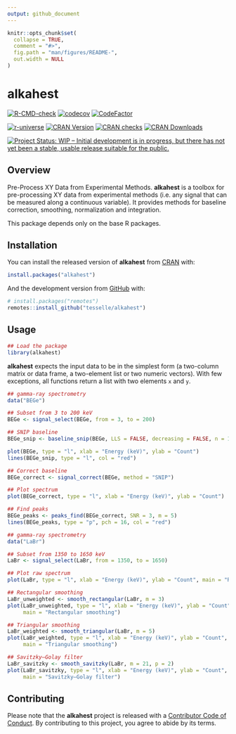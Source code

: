 ```yaml
---
output: github_document
---
```


<!-- README.md is generated from README.Rmd. Please edit that file -->

```r
knitr::opts_chunk$set(
  collapse = TRUE,
  comment = "#>",
  fig.path = "man/figures/README-",
  out.width = NULL
)
```

# alkahest

<!-- badges: start -->
[![R-CMD-check](https://github.com/tesselle/alkahest/workflows/R-CMD-check/badge.svg)](https://github.com/tesselle/alkahest/actions)
[![codecov](https://codecov.io/gh/tesselle/alkahest/branch/master/graph/badge.svg)](https://app.codecov.io/gh/tesselle/alkahest)
[![CodeFactor](https://www.codefactor.io/repository/github/tesselle/alkahest/badge/main)](https://www.codefactor.io/repository/github/tesselle/alkahest/overview/main)

[![r-universe](https://tesselle.r-universe.dev/badges/alkahest)](https://tesselle.r-universe.dev){.pkgdown-devel}
[![CRAN Version](http://www.r-pkg.org/badges/version/alkahest)](https://cran.r-project.org/package=alkahest){.pkgdown-release}
[![CRAN checks](https://cranchecks.info/badges/worst/alkahest)](https://cran.r-project.org/web/checks/check_results_alkahest.html){.pkgdown-release}
[![CRAN Downloads](http://cranlogs.r-pkg.org/badges/alkahest)](https://cran.r-project.org/package=alkahest){.pkgdown-release}

[![Project Status: WIP – Initial development is in progress, but there has not yet been a stable, usable release suitable for the public.](https://www.repostatus.org/badges/latest/wip.svg)](https://www.repostatus.org/#wip)
<!-- badges: end -->

## Overview

Pre-Process XY Data from Experimental Methods. **alkahest** is a toolbox for pre-processing XY data from experimental methods (i.e. any signal that can be measured along a continuous variable). It provides methods for baseline correction, smoothing, normalization and integration.

This package depends only on the base R packages.

## Installation

You can install the released version of **alkahest** from [CRAN](https://CRAN.R-project.org) with:

```r
install.packages("alkahest")
```

And the development version from [GitHub](https://github.com/) with:

```r
# install.packages("remotes")
remotes::install_github("tesselle/alkahest")
```

## Usage

```r
## Load the package
library(alkahest)
```

**alkahest** expects the input data to be in the simplest form (a two-column matrix or data frame, a two-element list or two numeric vectors). With few exceptions, all functions return a list with two elements `x` and `y`.

```r
## gamma-ray spectrometry
data("BEGe")

## Subset from 3 to 200 keV
BEGe <- signal_select(BEGe, from = 3, to = 200)

## SNIP baseline
BEGe_snip <- baseline_snip(BEGe, LLS = FALSE, decreasing = FALSE, n = 100)

plot(BEGe, type = "l", xlab = "Energy (keV)", ylab = "Count")
lines(BEGe_snip, type = "l", col = "red")
```

```r
## Correct baseline
BEGe_correct <- signal_correct(BEGe, method = "SNIP")

## Plot spectrum
plot(BEGe_correct, type = "l", xlab = "Energy (keV)", ylab = "Count")

## Find peaks
BEGe_peaks <- peaks_find(BEGe_correct, SNR = 3, m = 5)
lines(BEGe_peaks, type = "p", pch = 16, col = "red")
```

```r
## gamma-ray spectrometry
data("LaBr")

## Subset from 1350 to 1650 keV
LaBr <- signal_select(LaBr, from = 1350, to = 1650)

## Plot raw spectrum
plot(LaBr, type = "l", xlab = "Energy (keV)", ylab = "Count", main = "Raw data")

## Rectangular smoothing
LaBr_unweighted <- smooth_rectangular(LaBr, m = 3)
plot(LaBr_unweighted, type = "l", xlab = "Energy (keV)", ylab = "Count",
     main = "Rectangular smoothing") 

## Triangular smoothing
LaBr_weighted <- smooth_triangular(LaBr, m = 5)
plot(LaBr_weighted, type = "l", xlab = "Energy (keV)", ylab = "Count",
     main = "Triangular smoothing")

## Savitzky–Golay filter
LaBr_savitzky <- smooth_savitzky(LaBr, m = 21, p = 2)
plot(LaBr_savitzky, type = "l", xlab = "Energy (keV)", ylab = "Count",
     main = "Savitzky–Golay filter")
```

## Contributing

Please note that the **alkahest** project is released with a [Contributor Code of Conduct](https://www.tesselle.org/conduct.html). By contributing to this project, you agree to abide by its terms.
